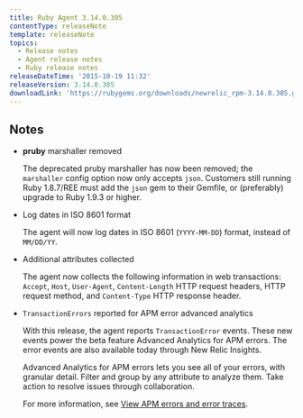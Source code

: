 ```yaml
---
title: Ruby Agent 3.14.0.305
contentType: releaseNote
template: releaseNote
topics:
  - Release notes
  - Agent release notes
  - Ruby release notes
releaseDateTime: '2015-10-19 11:32'
releaseVersion: 3.14.0.305
downloadLink: 'https://rubygems.org/downloads/newrelic_rpm-3.14.0.305.gem'
---
```


## Notes

* **pruby** marshaller removed

  The deprecated pruby marshaller has now been removed; the `marshaller` config option now only accepts `json`. Customers still running Ruby 1.8.7/REE must add the `json` gem to their Gemfile, or (preferably) upgrade to Ruby 1.9.3 or higher.
* Log dates in ISO 8601 format

  The agent will now log dates in ISO 8601 (`YYYY-MM-DD`) format, instead of `MM/DD/YY`.
* Additional attributes collected

  The agent now collects the following information in web transactions: `Accept`, `Host`, `User-Agent`, `Content-Length` HTTP request headers, HTTP request method, and `Content-Type` HTTP response header.
* `TransactionErrors` reported for APM error advanced analytics

  With this release, the agent reports `TransactionError` events. These new events power the beta feature Advanced Analytics for APM errors. The error events are also available today through New Relic Insights.

  Advanced Analytics for APM errors lets you see all of your errors, with granular detail. Filter and group by any attribute to analyze them. Take action to resolve issues through collaboration.

  For more information, see [View APM errors and error traces](/docs/apm/applications-menu/events/view-apm-errors-error-traces).

